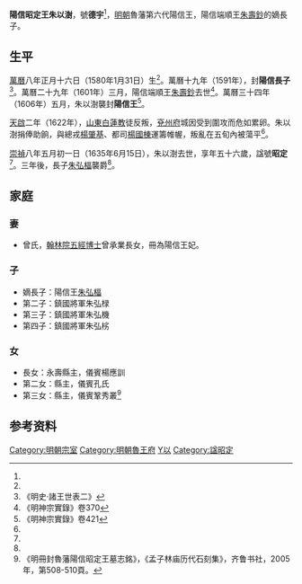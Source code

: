 '''陽信昭定王朱以澍'''{{BD|1580年|1月31日|1635年|6月15日|catIdx=Z朱}}，號'''德宇'''<ref name=mzm/>，[[明朝|明朝]]魯藩第六代陽信王，陽信端順王[[朱壽鈔|朱壽鈔]]的嫡長子。

==生平==
[[萬曆|萬曆]]八年正月十六日（1580年1月31日）生<ref name=mzm/>。萬曆十九年（1591年），封'''陽信長子'''<ref name=ms>《明史·諸王世表二》</ref>。萬曆二十九年（1601年）三月，陽信端順王[[朱壽鈔|朱壽鈔]]去世<ref>《明神宗實錄》卷370</ref>。萬曆三十四年（1606年）五月，朱以澍襲封'''陽信王'''<ref>《明神宗實錄》卷421</ref>。

[[天啟_(明朝)|天啟]]二年（1622年），[[山東等處承宣布政使司|山東]][[白蓮教|白蓮教]]徒反叛，[[兗州府|兗州府]]城因受到圍攻而危如累卵。朱以澍捐俸助餉，與總戎[[杨肇基_(明朝)|楊肇基]]、都司[[杨国栋_(阉党)|楊國棟]]運籌帷幄，叛亂在五旬內被蕩平<ref name=mzm/>。

[[崇禎|崇禎]]八年五月初一日（1635年6月15日），朱以澍去世，享年五十六歲，諡號'''昭定'''<ref name=mzm/>。三年後，長子[[朱弘楅|朱弘楅]]襲爵<ref name=ms/>。

==家庭==
===妻===
*曾氏，[[翰林院|翰林院]][[五經博士|五經博士]]曾承業長女，冊為陽信王妃。

===子===
*嫡長子：陽信王[[朱弘楅|朱弘楅]]
*第二子：鎮國將軍朱弘椂
*第三子：鎮國將軍朱弘機
*第四子：鎮國將軍朱弘㭞

===女===
*長女：永壽縣主，儀賓楊應訓
*第二女：縣主，儀賓孔氏
*第三女：縣主，儀賓鞏秀叢<ref name=mzm>《明冊封魯藩陽信昭定王墓志銘》，《孟子林庙历代石刻集》，齐鲁书社，2005年，第508-510頁。</ref>

==参考资料==
{{reflist|3}}

{{s-start}}
{{s-bef|before=父端順王[[朱壽鈔|朱壽鈔]]}}
{{s-ttl|title=[[明朝藩王列表_(魯王系)#陽信國|明陽信國國王]]|years=1606年－1635年}}
{{s-aft|after=子[[朱弘楅|朱弘楅]]}}
{{end}}

[[Category:明朝宗室|Category:明朝宗室]]
[[Category:明朝魯王府|Category:明朝魯王府]]
[[Category:朱姓|Y以]]
[[Category:諡昭定|Category:諡昭定]]
